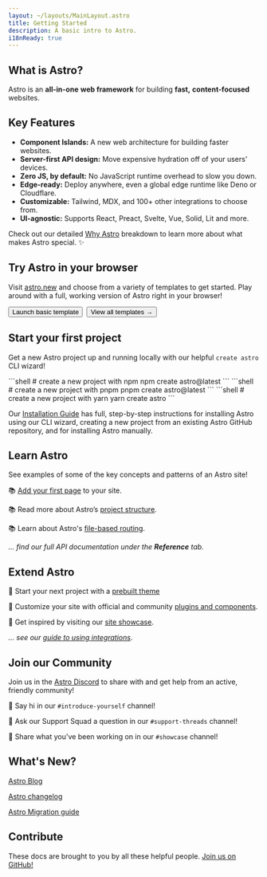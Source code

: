 ```yaml
---
layout: ~/layouts/MainLayout.astro
title: Getting Started
description: A basic intro to Astro.
i18nReady: true
---
```




<h2>What is Astro?</h2>

Astro is an **all-in-one** **web framework** for building **fast,** **content-focused** websites. 

## Key Features

- **Component Islands:** A new web architecture for building faster websites.
- **Server-first API design:** Move expensive hydration off of your users' devices.
- **Zero JS, by default:** No JavaScript runtime overhead to slow you down.
- **Edge-ready:** Deploy anywhere, even a global edge runtime like Deno or Cloudflare.
- **Customizable:** Tailwind, MDX, and 100+ other integrations to choose from.
- **UI-agnostic:** Supports React, Preact, Svelte, Vue, Solid, Lit and more.

Check out our detailed [Why Astro](/en/concepts/why-astro/) breakdown to learn more about what makes Astro special. ✨


## Try Astro in your browser

Visit [astro.new](https://astro.new/) and choose from a variety of templates to get started. Play around with a full, working version of Astro right in your browser!

<div style="display: flex; flex-wrap: wrap; gap: 0.5rem;">
  <Button href="https://astro.new/basics?on=stackblitz">Launch basic template</Button>
  <Button variant="outline" href="https://astro.new/">View all templates →</Button>
</div>

## Start your first project

Get a new Astro project up and running locally with our helpful `create astro` CLI wizard!

<PackageManagerTabs>
  <Fragment slot="npm">
  ```shell
  # create a new project with npm
  npm create astro@latest
  ```
  </Fragment>
  <Fragment slot="pnpm">
  ```shell
  # create a new project with pnpm
  pnpm create astro@latest
  ```
  </Fragment>
  <Fragment slot="yarn">
  ```shell
  # create a new project with yarn
  yarn create astro
  ```
  </Fragment>
</PackageManagerTabs>

Our [Installation Guide](/en/install/auto/) has full, step-by-step instructions for installing Astro using our CLI wizard, creating a new project from an existing Astro GitHub repository, and for installing Astro manually.


## Learn Astro

See examples of some of the key concepts and patterns of an Astro site!

📚 [Add your first page](/en/core-concepts/astro-pages/) to your site.

📚 Read more about Astro’s [project structure](/en/core-concepts/project-structure/).

📚 Learn about Astro's [file-based routing](/en/core-concepts/routing/).

*... find our full API documentation under the **Reference** tab.*


## Extend Astro

🧰 Start your next project with a [prebuilt theme](https://astro.build/themes/)

🧰 Customize your site with official and community [plugins and components](https://astro.build/integrations/).

🧰 Get inspired by visiting our [site showcase](https://astro.build/showcase/).

*... see our [guide to using integrations](/en/guides/integrations-guide/)*.



## Join our Community

Join us in the [Astro Discord](https://astro.build/chat/) to share with and get help from an active, friendly community!

💬 Say hi in our `#introduce-yourself` channel!

💬 Ask our Support Squad a question in our `#support-threads` channel!

💬 Share what you've been working on in our `#showcase` channel!


## What's New?

[Astro Blog](https://astro.build/blog/)

[Astro changelog](https://github.com/withastro/astro/blob/main/packages/astro/CHANGELOG.md)

[Astro Migration guide](/en/upgrade-astro/)


## Contribute

These docs are brought to you by all these helpful people. [Join us on GitHub!](https://github.com/withastro/docs)

<ContributorList githubRepo="withastro/docs" />
